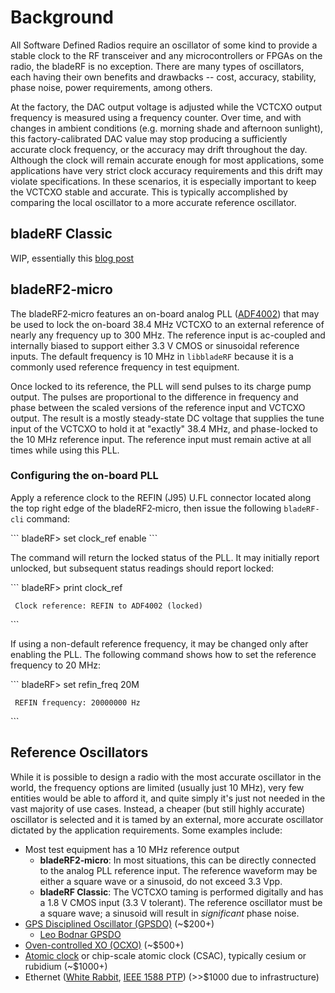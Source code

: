 = Background =

All Software Defined Radios require an oscillator of some kind to provide a stable clock to the RF transceiver and any microcontrollers or FPGAs on the radio, the bladeRF is no exception. There are many types of oscillators, each having their own benefits and drawbacks -- cost, accuracy, stability, phase noise, power requirements, among others.

At the factory, the DAC output voltage is adjusted while the VCTCXO output frequency is measured using a frequency counter. Over time, and with changes in ambient conditions (e.g. morning shade and afternoon sunlight), this factory-calibrated DAC value may stop producing a sufficiently accurate clock frequency, or the accuracy may drift throughout the day. Although the clock will remain accurate enough for most applications, some applications have very strict clock accuracy requirements and this drift may violate specifications. In these scenarios, it is especially important to keep the VCTCXO stable and accurate. This is typically accomplished by comparing the local oscillator to a more accurate reference oscillator.

== bladeRF Classic ==

WIP, essentially this [https://www.nuand.com/2016-01-rc1-release/ blog post]

== bladeRF2&#8209;micro ==

The bladeRF2&#8209;micro features an on-board analog PLL ([http://www.analog.com/en/adf4002 ADF4002]) that may be used to lock the on-board 38.4&nbsp;MHz VCTCXO to an external reference of nearly any frequency up to 300&nbsp;MHz. The reference input is ac-coupled and internally biased to support either 3.3&nbsp;V CMOS or sinusoidal reference inputs. The default frequency is 10&nbsp;MHz in <code>libbladeRF</code> because it is a commonly used reference frequency in test equipment.

Once locked to its reference, the PLL will send pulses to its charge pump output. The pulses are proportional to the difference in frequency and phase between the scaled versions of the reference input and VCTCXO output. The result is a mostly steady-state DC voltage that supplies the tune input of the VCTCXO to hold it at "exactly" 38.4&nbsp;MHz, and phase-locked to the 10&nbsp;MHz reference input. The reference input must remain active at all times while using this PLL.

=== Configuring the on-board PLL ===

Apply a reference clock to the REFIN (J95) U.FL connector located along the top right edge of the bladeRF2&#8209;micro, then issue the following <code>bladeRF-cli</code> command:

```
bladeRF> set clock_ref enable
```

The command will return the locked status of the PLL. It may initially report unlocked, but subsequent status readings should report locked:

```
bladeRF> print clock_ref

  Clock reference: REFIN to ADF4002 (locked)
```

If using a non-default reference frequency, it may be changed only after enabling the PLL. The following command shows how to set the reference frequency to 20&nbsp;MHz:

```
bladeRF> set refin_freq 20M

  REFIN frequency: 20000000 Hz
```

== Reference Oscillators ==

While it is possible to design a radio with the most accurate oscillator in the world, the frequency options are limited (usually just 10&nbsp;MHz), very few entities would be able to afford it, and quite simply it's just not needed in the vast majority of use cases. Instead, a cheaper (but still highly accurate) oscillator is selected and it is tamed by an external, more accurate oscillator dictated by the application requirements. Some examples include:

* Most test equipment has a 10&nbsp;MHz reference output
** '''bladeRF2&#8209;micro''': In most situations, this can be directly connected to the analog PLL reference input. The reference waveform may be either a square wave or a sinusoid, do not exceed 3.3&nbsp;Vpp.
** '''bladeRF Classic''': The VCTCXO taming is performed digitally and has a 1.8&nbsp;V CMOS input (3.3&nbsp;V tolerant). The reference oscillator must be a square wave; a sinusoid will result in ''significant'' phase noise.
* [https://en.wikipedia.org/wiki/GPS_disciplined_oscillator GPS Disciplined Oscillator (GPSDO)] (~$200+)
** [http://www.leobodnar.com/shop/index.php?main_page=product_info&products_id=234 Leo Bodnar GPSDO]
* [https://en.wikipedia.org/wiki/Crystal_oven Oven-controlled XO (OCXO)] (~$500+)
* [https://en.wikipedia.org/wiki/Atomic_clock Atomic clock] or chip-scale atomic clock (CSAC), typically cesium or rubidium (~$1000+)
* Ethernet ([https://www.ohwr.org/projects/white-rabbit White Rabbit], [https://en.wikipedia.org/wiki/Precision_Time_Protocol IEEE 1588 PTP]) (>>$1000 due to infrastructure)